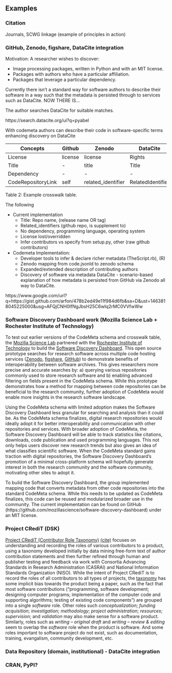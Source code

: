 Examples
--------

### Citation

Journals, SCWG linkage (example of principles in action)

### GitHub, Zenodo, figshare, DataCite integration

Motivation: A researcher wishes to discover:

 * Image processing packages, written in Python and with an MIT license.
 * Packages with authors who have a particular affiliation.
 * Packages that leverage a particular dependency.

Currently there isn’t a standard way for software authors to describe their software in a way such that the metadata is persisted through to services such as DataCite. NOW THERE IS... <!--⚡ 🚀 💥-->

The author searches DataCite for suitable matches.  

https://search.datacite.org/ui?q=pyabel

With codemeta authors can describe their code in software-specific terms enhancing discovery on DataCite

Concepts           | Github  | Zenodo             | DataCite          | CodeMeta
------------------ | ------- |------------------- | ----------------- | --------
License            | license | license            | Rights            | license
Title              | -       | title              | Title             | title
Dependency         | -       | -                  | -                 | dependency
CodeRepositoryLink | self    | related_identifier | RelatedIdentifier | SoftwareRepository

Table 2: Example crosswalk table.

The following

 * Current implementation
    * Title: Repo name, (release name OR tag)
    * Related_identifiers (github repo, is supplement to)
    * No dependency, programming language, operating system
    * License lost/overridden
    * Infer contributors vs specify from setup.py, other (raw github contributors)
 * Codemeta Implementation:
    * Developer tools to infer & declare richer metadata (TheScript.rb), (R)
    * Zenodo mapping from code.jsonld to zenodo schema
    * Expanded/extended description of contributing authors
    * Discovery of software via metadata DataCite - scenario-based explanation of how metadata is persisted from GitHub via Zenodo all way to DataCite.

https://www.google.com/url?q=https://gist.github.com/arfon/478b2ed49e11f984d6fb&sa=D&ust=1463818045225000&usg=AFQjCNH0lfNgJbsH25C6wIq2rMC0VVfwWw

### Software Discovery Dashboard work (Mozilla Science Lab + Rochester Institute of Technology)

 
To test out earlier versions of the CodeMeta schema and crosswalk table, the [Mozilla Science Lab](http://mozillascience.org/) partnered with the [Rochester Institute of Technology](http://www.rit.edu/) to build the [Software Discovery Dashboard](http://rocky-falls-16959.herokuapp.com/). This open source prototype searches for research software across multiple code hosting services ([Zenodo](https://zenodo.org/), [figshare](https://figshare.com/), [GitHub](http://github.com/)) to demonstrate benefits of interoperability between software archives. This gives researchers more precise and accurate searches by: a) querying various repositories commonly used to store research software and b) enabling advanced filtering on fields present in the CodeMeta schema. While this prototype demonstrates how a method for mapping between code repositories can be beneficial to the research community, further adoption of CodeMeta would enable more insights in the research software landscape.
 
Using the CodeMeta schema with limited adoption makes the Software Discovery Dashboard less granular for searching and analysis than it could be. As the CodeMeta schema finalizes, digital research repositories would ideally adopt it for better interoperability and communication with other repositories and services. With broader adoption of CodeMeta, the Software Discovery Dashboard will be able to track statistics like citations, downloads, code publication and used programming languages. This not only helps users discover new research trends but also gives an idea of what classifies scientific software. When the CodeMeta standard gains traction with digital repositories, the Software Discovery Dashboard's promotion of a minimal cross-platform schema will hopefully generate interest in both the research community and the software community, motivating other sites to adopt it.
 
To build the Software Discovery Dashboard, the group implemented mapping code that converts metadata from other code repositories into the standard CodeMeta schema. While this needs to be updated as CodeMeta finalizes, this code can be reused and modularized broader use in the community. The current implementation can be found on GitHub (https://github.com/mozillascience/software-discovery-dashboard) under an MIT license.


### Project CRediT (DSK)

[Project CRediT (Contributor Role Taxonomy)](http://casrai.org/credit) [(cite)](http://www.nature.com/news/publishing-credit-where-credit-is-due-1.15033) focuses on understanding and recording the roles of various contributors to a product, using a taxonomy developed initially by data mining free-form text of author contribution statements and then further refined through human and publisher testing and feedback via work with Consortia Advancing Standards in Research Administration (CASRAI) and National Information Standards Organization (NISO).
While the intent of Project CRediT is to record the roles of all contributors to all types of projects, the [taxonomy](http://dictionary.casrai.org/Contributor_Roles) has some implicit bias towards the product being a paper, such as the fact that most software contributions ("programming, software development; designing computer programs; implementation of the computer code and supporting algorithms; testing of existing code components") are grouped into a single _software_ role.
Other roles such _conceptualization_; _funding acquisition_; _investigation_; _methodology_; _project administration_; _resources_; _supervision_; and _validation_  may also make sense for a software product. 
Similarly, roles such as _writing – original draft_ and _writing – review & editing_ seem to overlap the _software_ role when the product is software.
And some roles important to software project do not exist, such as documentation, training, evangalism, community development, etc.

### Data Repository (domain, institutional) - DataCite integration


### CRAN, PyPI?
